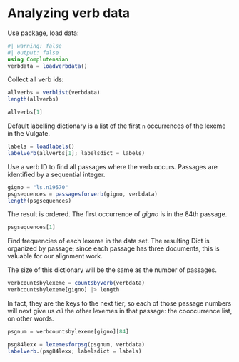# Analyzing verb data

Use package, load data:

```julia
#| warning: false
#| output: false
using Complutensian
verbdata = loadverbdata()
```

Collect all verb ids:

```julia
allverbs = verblist(verbdata)
length(allverbs)
```

```julia
allverbs[1]
```

::: {.callout-tip title="Labelling lexeme IDs"}

Default labelling dictionary is a list of the first `n` occurrences of the lexeme in the Vulgate.
```julia
labels = loadlabels()
labelverb(allverbs[1]; labelsdict = labels)
```
:::

Use a verb ID to find all passages where the verb occurs. Passages are identified by a sequential integer.

```julia
gigno = "ls.n19570"
psgsequences = passagesforverb(gigno, verbdata)
length(psgsequences)
```

The result is ordered. The first occurrence of *gigno* is in the 84th passage.

```julia
psgsequences[1]
```



Find frequencies of each lexeme in the data set. The resulting Dict is organized by passage; since each passage has three documents, this is valuable for our alignment work.

The size of this dictionary will be the same as the number of passages.

```julia
verbcountsbylexeme = countsbyverb(verbdata)
verbcountsbylexeme[gigno] |> length
```

In fact, they are the keys to the next tier, so each of those passage numbers will next give us
*all* the other lexemes in that passage: the cooccurrence list, on other words.
```julia
psgnum = verbcountsbylexeme[gigno][84]

psg84lexx = lexemesforpsg(psgnum, verbdata)
labelverb.(psg84lexx; labelsdict = labels)
```


